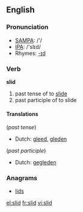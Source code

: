 ==English==

=== Pronunciation ===
*[[w:SAMPA|SAMPA]]: /'/
*[[w:IPA|IPA]]: /'slɪd/
*Rhymes: [[Rhymes:English:-ɪd|-ɪd]]

=== Verb ===
'''slid'''

# past tense of to [[slide]]
# past participle of to slide

====Translations====
(''past tense'')
*Dutch: [[gleed]], [[gleden]]

(''past participle'')
*Dutch: [[gegleden]]

===Anagrams===
*[[lids]]

[[el:slid]]
[[fr:slid]]
[[vi:slid]]